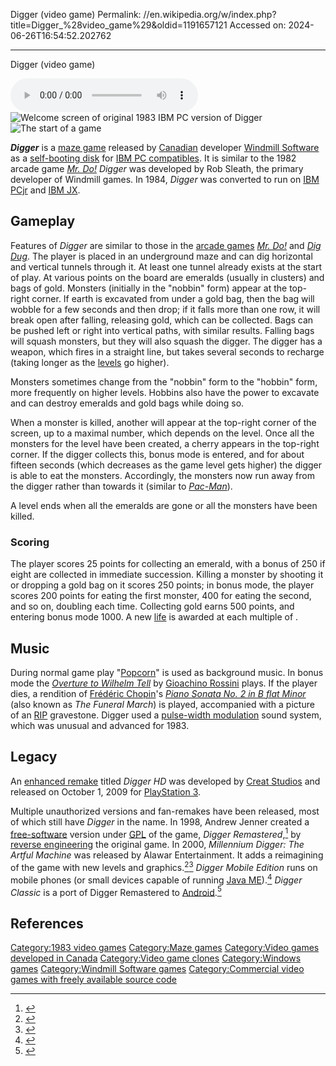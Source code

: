 Digger (video game)
Permalink: //en.wikipedia.org/w/index.php?title=Digger_%28video_game%29&oldid=1191657121
Accessed on: 2024-06-26T16:54:52.202762



------
Digger (video game)
{{about|the 1983 video game|the 1979 game released as Digger in North America|Heiankyo Alien|other uses|Digger (disambiguation)}}
{{short description|1983 video game}}
{{Infobox video game
|title = Digger
|image = Digger video game cover.jpg
|image_size =
|developer = [[Windmill Software]]
|publisher = Windmill Software
|designer = Rob Sleath
|released = 1983
|genre = [[Maze game|Maze]]
|modes = [[Single-player video game|Single-player]], [[Multiplayer video game|multiplayer]]
|platforms = [[IBM Personal Computer|IBM PC]], [[IBM PCjr]]
|caption = 
|alt = 
}}

[[File:Digger.ogg|thumb|250x250px|Game OST]]
[[File:Digger_Original_PC_Booter_Version_Welcome_Screen.png|thumb|Welcome screen of original 1983 IBM PC version of Digger]]
[[File:Digger_Original_PC_Booter_Version_Game.png|thumb|The start of a game]]

'''''Digger''''' is a  [[maze game]] released by [[Canada|Canadian]] developer [[Windmill Software]] as a [[self-booting disk]] for [[IBM PC compatibles]]. It is similar to the 1982 arcade game ''[[Mr. Do!]]'' ''Digger'' was developed by Rob Sleath, the primary developer of Windmill games. In 1984, ''Digger'' was converted to run on [[IBM PCjr]] and [[IBM JX]].

==Gameplay==
Features of ''Digger'' are similar to those in the [[arcade game]]s ''[[Mr. Do!]]'' and ''[[Dig Dug]]''. The player is placed in an underground maze and can dig horizontal and vertical tunnels through it. At least one tunnel already exists at the start of play. At various points on the board are emeralds (usually in clusters) and bags of gold. Monsters (initially in the "nobbin" form) appear at the top-right corner. If earth is excavated from under a gold bag, then the bag will wobble for a few seconds and then drop; if it falls more than one row, it will break open after falling, releasing gold, which can be collected. Bags can be pushed left or right into vertical paths, with similar results. Falling bags will squash monsters, but they will also squash the digger. The digger has a weapon, which fires in a straight line, but takes several seconds to recharge (taking longer as the [[level (video gaming)|levels]] go higher).

Monsters sometimes change from the "nobbin" form to the "hobbin" form, more frequently on higher levels. Hobbins also have the power to excavate and can destroy emeralds and gold bags while doing so.

When a monster is killed, another will appear at the top-right corner of the screen, up to a maximal number, which depends on the level. Once all the monsters for the level have been created, a cherry appears in the top-right corner. If the digger collects this, bonus mode is entered, and for about fifteen seconds (which decreases as the game level gets higher) the digger is able to eat the monsters. Accordingly, the monsters now run away from the digger rather than towards it (similar to ''[[Pac-Man]]'').

A level ends when all the emeralds are gone or all the monsters have been killed.

=== Scoring ===
The player scores 25 points for collecting an emerald, with a bonus of 250 if eight are collected in immediate succession. Killing a monster by shooting it or dropping a gold bag on it scores 250 points; in bonus mode, the player scores 200 points for eating the first monster, 400 for eating the second, and so on, doubling each time. Collecting gold earns 500 points, and entering bonus mode 1000. A new [[Health (gaming)|life]] is awarded at each multiple of {{val|20000|u=points}}.

== Music ==
During normal game play "[[Popcorn (instrumental)|Popcorn]]" is used as background music. In bonus mode the ''[[William Tell (opera)|Overture to Wilhelm Tell]]'' by [[Gioachino Rossini]] plays. If the player dies, a rendition of [[Frédéric Chopin]]'s ''[[Piano Sonata No. 2 (Chopin)|Piano Sonata No. 2 in B flat Minor]]'' (also known as ''The Funeral March'') is played, accompanied with a picture of an [[Rest in peace|RIP]] gravestone. Digger used a [[pulse-width modulation]] sound system, which was unusual and advanced for 1983.{{citation needed|date=October 2015}}

==Legacy==
An [[enhanced remake]] titled ''Digger HD'' was developed by [[Creat Studios]] and released on October 1, 2009 for [[PlayStation 3]].

Multiple unauthorized versions and fan-remakes have been released, most of which still have ''Digger'' in the name. In 1998, Andrew Jenner created a [[free-software]] version under [[GPL]] of the game, ''Digger Remastered'',<ref>{{cite web |title=Digger – Back and Digitally Remastered |url=https://www.digger.org |work=Andrew Jenner |accessdate=15 October 2011}}</ref> by [[reverse engineering]] the original game. In 2000, ''Millennium Digger: The Artful Machine'' was released by Alawar Entertainment. It adds a reimagining of the game with new levels and graphics.<ref>{{Cite web|title=Download Millennium Digger - The Artful Machine 1.5|url=https://millennium-digger-the-artful-machine.soft32.com/|access-date=2021-10-28|website=millennium-digger-the-artful-machine.soft32.com}}</ref><ref>{{Cite web|title=Millennium Digger: The Artful Machine for Windows (2000)|url=https://www.mobygames.com/game/windows/millennium-digger-the-artful-machine|access-date=2021-10-28|website=MobyGames}}</ref> ''Digger Mobile Edition'' runs on mobile phones (or small devices capable of running [[Java Platform, Micro Edition|Java ME]]).<ref>{{cite web |url=https://code.google.com/p/digger-me/ |title=Digger Mobile Edition}}</ref> ''Digger Classic'' is a port of Digger Remastered to [[Android (OS)|Android]].<ref>{{cite web |url=https://play.google.com/store/apps/details?id=com.plasma.digger |title=Digger Classic in the Google Play store}}</ref>

==References==
{{reflist}}

{{Windmill Software Games}}

[[Category:1983 video games]]
[[Category:Maze games]]
[[Category:Video games developed in Canada]]
[[Category:Video game clones]]
[[Category:Windows games]]
[[Category:Windmill Software games]]
[[Category:Commercial video games with freely available source code]]